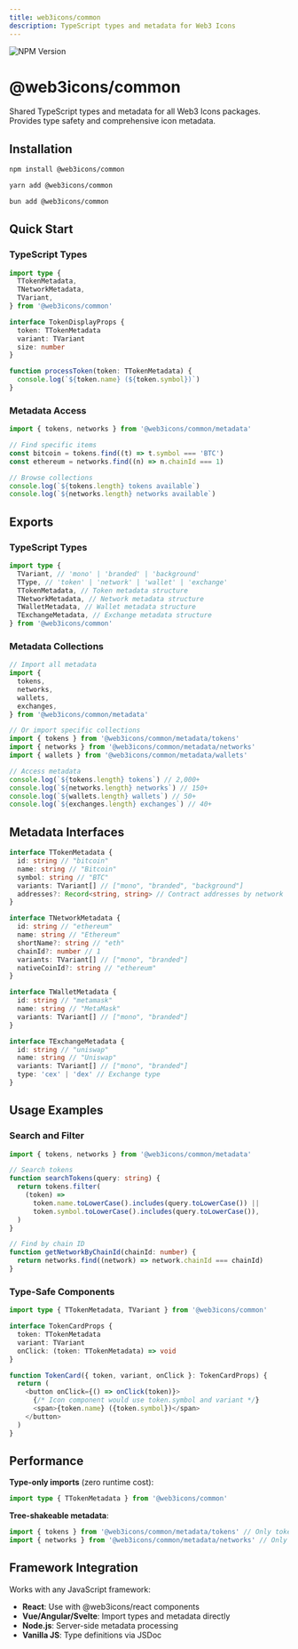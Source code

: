 ```yaml
---
title: web3icons/common
description: TypeScript types and metadata for Web3 Icons
---
```


![NPM Version](https://img.shields.io/npm/v/%40web3icons%2Freact?style=flat&label=%40web3icons%2Fcommon)

# @web3icons/common

Shared TypeScript types and metadata for all Web3 Icons packages. Provides type safety and comprehensive icon metadata.

## Installation

```bash
npm install @web3icons/common
```

```bash
yarn add @web3icons/common
```

```bash
bun add @web3icons/common
```

## Quick Start

### TypeScript Types

```typescript
import type {
  TTokenMetadata,
  TNetworkMetadata,
  TVariant,
} from '@web3icons/common'

interface TokenDisplayProps {
  token: TTokenMetadata
  variant: TVariant
  size: number
}

function processToken(token: TTokenMetadata) {
  console.log(`${token.name} (${token.symbol})`)
}
```

### Metadata Access

```typescript
import { tokens, networks } from '@web3icons/common/metadata'

// Find specific items
const bitcoin = tokens.find((t) => t.symbol === 'BTC')
const ethereum = networks.find((n) => n.chainId === 1)

// Browse collections
console.log(`${tokens.length} tokens available`)
console.log(`${networks.length} networks available`)
```

## Exports

### TypeScript Types

```typescript
import type {
  TVariant, // 'mono' | 'branded' | 'background'
  TType, // 'token' | 'network' | 'wallet' | 'exchange'
  TTokenMetadata, // Token metadata structure
  TNetworkMetadata, // Network metadata structure
  TWalletMetadata, // Wallet metadata structure
  TExchangeMetadata, // Exchange metadata structure
} from '@web3icons/common'
```

### Metadata Collections

```typescript
// Import all metadata
import {
  tokens,
  networks,
  wallets,
  exchanges,
} from '@web3icons/common/metadata'

// Or import specific collections
import { tokens } from '@web3icons/common/metadata/tokens'
import { networks } from '@web3icons/common/metadata/networks'
import { wallets } from '@web3icons/common/metadata/wallets'

// Access metadata
console.log(`${tokens.length} tokens`) // 2,000+
console.log(`${networks.length} networks`) // 150+
console.log(`${wallets.length} wallets`) // 50+
console.log(`${exchanges.length} exchanges`) // 40+
```

## Metadata Interfaces

```typescript
interface TTokenMetadata {
  id: string // "bitcoin"
  name: string // "Bitcoin"
  symbol: string // "BTC"
  variants: TVariant[] // ["mono", "branded", "background"]
  addresses?: Record<string, string> // Contract addresses by network
}

interface TNetworkMetadata {
  id: string // "ethereum"
  name: string // "Ethereum"
  shortName?: string // "eth"
  chainId?: number // 1
  variants: TVariant[] // ["mono", "branded"]
  nativeCoinId?: string // "ethereum"
}

interface TWalletMetadata {
  id: string // "metamask"
  name: string // "MetaMask"
  variants: TVariant[] // ["mono", "branded"]
}

interface TExchangeMetadata {
  id: string // "uniswap"
  name: string // "Uniswap"
  variants: TVariant[] // ["mono", "branded"]
  type: 'cex' | 'dex' // Exchange type
}
```

## Usage Examples

### Search and Filter

```typescript
import { tokens, networks } from '@web3icons/common/metadata'

// Search tokens
function searchTokens(query: string) {
  return tokens.filter(
    (token) =>
      token.name.toLowerCase().includes(query.toLowerCase()) ||
      token.symbol.toLowerCase().includes(query.toLowerCase()),
  )
}

// Find by chain ID
function getNetworkByChainId(chainId: number) {
  return networks.find((network) => network.chainId === chainId)
}
```

### Type-Safe Components

```typescript
import type { TTokenMetadata, TVariant } from '@web3icons/common'

interface TokenCardProps {
  token: TTokenMetadata
  variant: TVariant
  onClick: (token: TTokenMetadata) => void
}

function TokenCard({ token, variant, onClick }: TokenCardProps) {
  return (
    <button onClick={() => onClick(token)}>
      {/* Icon component would use token.symbol and variant */}
      <span>{token.name} ({token.symbol})</span>
    </button>
  )
}
```

## Performance

**Type-only imports** (zero runtime cost):

```typescript
import type { TTokenMetadata } from '@web3icons/common'
```

**Tree-shakeable metadata**:

```typescript
import { tokens } from '@web3icons/common/metadata/tokens' // Only tokens
import { networks } from '@web3icons/common/metadata/networks' // Only networks
```

## Framework Integration

Works with any JavaScript framework:

- **React**: Use with @web3icons/react components
- **Vue/Angular/Svelte**: Import types and metadata directly
- **Node.js**: Server-side metadata processing
- **Vanilla JS**: Type definitions via JSDoc
